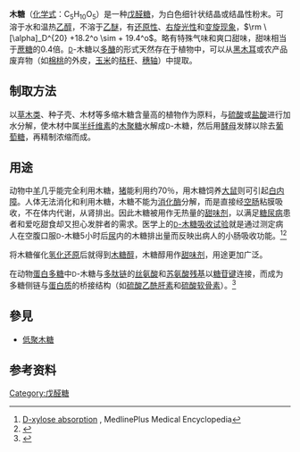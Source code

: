 {{noteTA|G1=生命科学}}
{{Chembox
|   Reference=<ref>''[[Merck_Index|Merck Index]]'', 11th Edition, '''9995'''.</ref>
|   Name = <small>D</small>-木糖
|   ImageFileL1 = Xylose.png
|   ImageSizeL1 = 120px
|   ImageNameL1 = D-吡喃木糖
|   ImageFileR1 = Xylofuranose.png
|   ImageSizeR1 = 130px
|   ImageNameR1 = 呋喃木糖
|   ImageFile2 = Xylose linear.png
|   ImageSize2 = 180px
|   ImageName2 = 木糖 链形结构
|   NameEn = Xylose
|   IUPACName = (2''R'',3''S'',4''R'')-2,3,4,5-tetrahydroxypentanal
|   OtherNames = <small>D</small>-(+)-木糖、五碳醛糖
| Section1 = {{Chembox Identifiers
| CASNo = 58-86-6
| CASNo_Ref = {{cascite|correct|CAS}}
| CASNo1 = 609-06-3
| CASNo1_Comment =  (<small>L</small>-isomer)
| CASNo1_Ref = {{cascite|correct|ESIS}}
| CASNo2 = 41247-05-6
| CASNo2_Comment =  (racemate)
| CASNo2_Ref = {{cascite|correct|ESIS}}
|  CASOther  =  D-：<span class="reflink plainlinksneverexpand">[http://www.ncbi.nlm.nih.gov/sites/entrez?db=pccompound&cmd=search&term=58-86-6 58-86-6]</span><br />L-：<span class="reflink plainlinksneverexpand">[http://www.ncbi.nlm.nih.gov/sites/entrez?db=pccompound&cmd=search&term=609-06-3 609-06-3]</span><br />DL：<span class="reflink plainlinksneverexpand">[http://www.ncbi.nlm.nih.gov/sites/entrez?db=pccompound&cmd=search&term=41247-05-6 41247-05-6]</span>
|  SMILES  =  C([C@H]([C@@H]([C@H](C=O)O)O)O)O
|  UNII_Ref  = {{fdacite|correct|FDA}}|  UNII  =  A1TA934AKO
|  ChEMBL_Ref  = {{ebicite|changed|EBI}}|  ChEMBL  =  502135
|  PubChem  =  135191
|  ChemSpiderID_Ref  = {{chemspidercite|changed|chemspider}}|  ChemSpiderID  =  119104
|  InChI  =  1/C5H10O5/c6-2-1-10-5(9)4(8)3(2)7/h2-9H,1H2/t2-,3+,4-,5?/m1/s1
|  InChIKey  =  SRBFZHDQGSBBOR-IOVATXLUBL
|  StdInChI_Ref  = {{stdinchicite|changed|chemspider}}|  StdInChI  =  1S/C5H10O5/c6-2-1-10-5(9)4(8)3(2)7/h2-9H,1H2/t2-,3+,4-,5?/m1/s1
|  StdInChIKey_Ref  = {{stdinchicite|changed|chemspider}}|  StdInChIKey  =  SRBFZHDQGSBBOR-IOVATXLUSA-N
}}
| Section2 = {{Chembox Properties
|   Appearance = 无色或白色单斜针状结晶粉末
|   Formula = C<sub>5</sub>H<sub>10</sub>O<sub>5</sub>
|   Density = 1.525 g/cm<sup>3</sup> ([[攝氏|攝氏]]20°C)
|   MolarMass = 150.13 
|   MeltingPt = {{convert|144|-|145|°C|°F K}}
|   Solubility = 51.24 g/100g ([[攝氏|攝氏]]20°C)
  }}
}}

'''木糖'''（[[化学式|化学式]]：C<sub>5</sub>H<sub>10</sub>O<sub>5</sub>）是一种[[戊醛糖|戊醛糖]]，为白色细针状结晶或结晶性粉末。可溶于水和温热[[乙醇|乙醇]]，不溶于[[乙醚|乙醚]]，有[[还原性|还原性]]、[[左旋与右旋|右旋光性]]和[[变旋现象|变旋现象]]，<math>\rm \ [\alpha]_D^{20} +18.2^o \sim + 19.4^o</math>。略有特殊气味和爽口甜味，甜味相当于[[蔗糖|蔗糖]]的0.4倍。[[甘油醛|<small>D</small>]]-木糖以[[多醣|多醣]]的形式天然存在于植物中，可以从[[黑木耳|黑木耳]]或农产品废弃物（如[[棉桃|棉桃]]的外皮，[[玉米|玉米]]的[[秸秆|秸秆]]、[[穗轴|穗轴]]）中提取。

== 制取方法 ==
以[[草木类|草木类]]、种子壳、木材等多缩木糖含量高的植物作为原料，与[[硫酸|硫酸]]或[[盐酸|盐酸]]进行加水分解，使木材中属[[半纤维素|半纤维素]]的[[木聚糖|木聚糖]]水解成<small>D</small>-木糖，然后用[[酵母|酵母]]发酵以除去[[葡萄糖|葡萄糖]]，再精制浓缩而成。

== 用途 ==
动物中[[羊|羊]]几乎能完全利用木糖，[[猪|猪]]能利用约70％，用木糖饲养[[大鼠|大鼠]]则可引起[[白内障|白内障]]。人体无法消化和利用木糖，木糖不能为[[消化酶|消化酶]]分解，而是直接经[[空肠|空肠]]粘膜吸收，不在体内代谢，从肾排出。因此木糖被用作无热量的[[甜味剂|甜味剂]]，以满足[[糖尿病|糖尿病]]患者和爱吃甜食却又担心发胖者的需求。医学上的[[D-木糖吸收试验|<small>D</small>-木糖吸收试验]]就是通过测定病人在空腹口服<small>D</small>-木糖5小时后[[尿|尿]]内的木糖排出量而反映出病人的小肠吸收功能。<ref>[http://www.nlm.nih.gov/medlineplus/ency/article/003606.htm D-xylose absorption] {{Wayback|url=http://www.nlm.nih.gov/medlineplus/ency/article/003606.htm |date=20160704213211 }}, MedlinePlus Medical Encyclopedia</ref><ref>{{cite web|url=http://jbk.39.net/keshi/neike/xiaohua/checkup/48f91.html|title=吸收不良综合征应该做哪些检查？|publisher=39健康网|accessdate=2009-05-16|archive-url=https://web.archive.org/web/20100309041625/http://jbk.39.net/keshi/neike/xiaohua/checkup/48f91.html|archive-date=2010-03-09|dead-url=yes}}</ref>

将木糖催化[[氢化|氢化]][[还原|还原]]后就得到[[木糖醇|木糖醇]]，木糖醇用作[[甜味剂|甜味剂]]，用途更加广泛。

在动物[[蛋白多糖|蛋白多糖]]中<small>D</small>-木糖与[[肽|多肽链]]的[[丝氨酸|丝氨酸]]和[[苏氨酸|苏氨酸]][[残基|残基]]以[[糖苷键|糖苷键]]连接，而成为多糖侧链与[[蛋白质|蛋白质]]的桥接结构（如[[硫酸乙酰肝素|硫酸乙酰肝素]]和[[硫酸软骨素|硫酸软骨素]]）。<ref>{{cite journal en|author=Buskas T, Ingale S, Boons GJ| title=Glycopeptides as versatile tool for glycobiology|journal= Glycobiology | volume=16 | issue = 8 | pages = 113R–136R | year = 2006|doi=10.1093/glycob/cwj125|pmid=16675547}}</ref>

== 參見 ==
* [[低聚木糖|低聚木糖]]
== 参考资料 ==
{{reflist}}

{{Carbohydrates}}
[[Category:戊醛糖|Category:戊醛糖]]